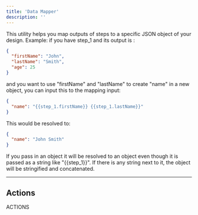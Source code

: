 ```yaml
---
title: 'Data Mapper'
description: ''
---
```


This utility helps you map outputs of steps to a specific JSON object of your design.
Example:
if you have step_1 and its output is :

```json
{
  "firstName": "John",
  "lastName": "Smith",
  "age": 25
}
```

and you want to use "firstName" and "lastName" to create "name" in a new object, you can input this to the mapping input:

```json
{
  "name": "{{step_1.firstName}} {{step_1.lastName}}"
}
```

This would be resolved to:

```json
{
  "name": "John Smith"
}
```

<Warning>If you pass in an object it will be resolved to an object even though it is passed as 
a string like "\{\{step_1}\}".
If there is any string next to it, the object will be stringified and concatenated.</Warning>

---

## Actions

ACTIONS
